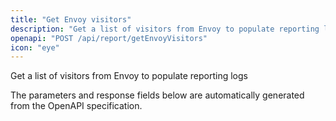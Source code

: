```yaml
---
title: "Get Envoy visitors"
description: "Get a list of visitors from Envoy to populate reporting logs"
openapi: "POST /api/report/getEnvoyVisitors"
icon: "eye"
---
```


Get a list of visitors from Envoy to populate reporting logs

<Note>
The parameters and response fields below are automatically generated from the OpenAPI specification.
</Note>
